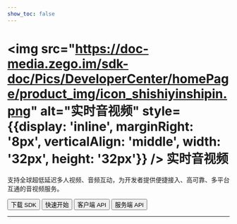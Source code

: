 ```yaml
---
show_toc: false
---
```


# <img src="https://doc-media.zego.im/sdk-doc/Pics/DeveloperCenter/homePage/product_img/icon_shishiyinshipin.png" alt="实时音视频" style={{display: 'inline', marginRight: '8px', verticalAlign: 'middle', width: '32px', height: '32px'}} /> 实时音视频

支持全球超低延迟多人视频、音频互动，为开发者提供便捷接入、高可靠、多平台互通的音视频服务。

<Button primary-color="NavyBlue" target="_blank" href="./../client-sdk/download-sdk.mdx">下载 SDK</Button>
<Button primary-color="NavyBlue" target="_blank" href="./../quick-start/implementing-video-call.mdx">快速开始</Button>
<Button primary-color="NavyBlue" target="_blank" href="/real-time-voice-video-api/overview">客户端 API</Button>
<Button primary-color="NavyBlue" target="_blank" href="/real-time-video-server/api-reference/overview">服务端 API</Button>

---

<Steps titleSite="h3">
  <Step title="产品介绍" icon="https://doc-media.zego.im/sdk-doc/Pics/Express/overview_catalog/icon_documentation_jianjie.png">
    <FeatureList
      features={        [
                {
                        "title": "概述",
                        "link": "/real-time-video-ios-oc/introduction/overview"
                },
                {
                        "title": "产品功能",
                        "link": "/real-time-video-ios-oc/introduction/product-feature-list"
                },
                {
                        "title": "实时音视频价格说明",
                        "link": "/real-time-video-ios-oc/introduction/pricing/rtc"
                },
                {
                        "title": "服务端混流价格说明",
                        "link": "/real-time-video-ios-oc/introduction/pricing/server-side-stream-mixing"
                },
                {
                        "title": "CDN 直播价格说明",
                        "link": "/real-time-video-ios-oc/introduction/pricing/cdn-live-streaming"
                },
                {
                        "title": "性能数据",
                        "link": "/real-time-video-ios-oc/introduction/performance-report"
                },
                {
                        "title": "实时音视频 SDK 与实时语音 SDK 差异",
                        "link": "/real-time-video-ios-oc/introduction/difference-between-audio-and-video-sdk"
                }
        ]}
    />
  </Step>
  <Step title="快速开始" icon="https://doc-media.zego.im/sdk-doc/Pics/Express/overview_catalog/icon_documentation_kuaisukaishi.png">
    <FeatureList
      features={        [
                {
                        "title": "跑通示例源码",
                        "link": "/real-time-video-ios-oc/quick-start/run-example-code"
                },
                {
                        "title": "集成 SDK",
                        "link": "/real-time-video-ios-oc/quick-start/integrating-sdk"
                },
                {
                        "title": "实现视频通话",
                        "link": "/real-time-video-ios-oc/quick-start/implementing-video-call"
                },
                {
                        "title": "场景化音视频配置",
                        "link": "/real-time-video-ios-oc/quick-start/scenario-based-audio-video-configuration"
                }
        ]}
    />
  </Step>
  <Step title="通信能力" icon="https://doc-media.zego.im/sdk-doc/Pics/Express/overview_catalog/icon_documentation_tongxun.png">
    <FeatureList
      type="基础"
      features={        [
                {
                        "title": "使用 Token 鉴权",
                        "link": "/real-time-video-ios-oc/communication/using-token-authentication"
                },
                {
                        "title": "通话前检测",
                        "link": "/real-time-video-ios-oc/communication/pre-call-detection"
                },
                {
                        "title": "通话质量监测",
                        "link": "/real-time-video-ios-oc/communication/monitor-stream-quality"
                },
                {
                        "title": "网络测速",
                        "link": "/real-time-video-ios-oc/communication/testing-network"
                }
        ]}
    />
    <br/>
    <FeatureList
      type="进阶"
      features={        [
                {
                        "title": "多源采集",
                        "link": "/real-time-video-ios-oc/communication/multi-source-capture"
                },
                {
                        "title": "同时推多路流",
                        "link": "/real-time-video-ios-oc/communication/publish-multi-streams"
                },
                {
                        "title": "媒体补充增强信息（SEI）",
                        "link": "/real-time-video-ios-oc/communication/sei"
                },
                {
                        "title": "流量控制",
                        "link": "/real-time-video-ios-oc/communication/traffic-control"
                },
                {
                        "title": "云代理",
                        "link": "/real-time-video-ios-oc/communication/cloud-proxy"
                },
                {
                        "title": "地理围栏",
                        "link": "/real-time-video-ios-oc/communication/geofencing"
                },
                {
                        "title": "音视频流加密",
                        "link": "/real-time-video-ios-oc/communication/encrypt-streams"
                },
                {
                        "title": "游戏语音",
                        "link": "/real-time-video-ios-oc/communication/range-audio"
                },
                {
                        "title": "万人范围音视频",
                        "link": "/real-time-video-ios-oc/communication/mass-scale-range-audio-video"
                },
                {
                        "title": "多人状态实时同步",
                        "link": "/real-time-video-ios-oc/communication/sync-users-status"
                }
        ]}
    />
  </Step>
  <Step title="房间能力" icon="https://doc-media.zego.im/sdk-doc/Pics/Express/overview_catalog/icon_documentation_fangjian.png">
    <FeatureList
      type="基础"
      features={        [
                {
                        "title": "房间连接状态说明",
                        "link": "/real-time-video-ios-oc/room/room-connection-status"
                },
                {
                        "title": "实时消息与信令",
                        "link": "/real-time-video-ios-oc/room/messaging-and-signaling"
                }
        ]}
    />
    <br/>
    <FeatureList
      type="进阶"
      features={        [
                {
                        "title": "登录多房间",
                        "link": "/real-time-video-ios-oc/room/multi-room-login"
                }
        ]}
    />
  </Step>
  <Step title="音频能力" icon="https://doc-media.zego.im/sdk-doc/Pics/Express/overview_catalog/icon_documentation_yinpin.png">
    <FeatureList
      type="基础"
      features={        [
                {
                        "title": "音量变化与音频频谱",
                        "link": "/real-time-video-ios-oc/audio/sound-level-spectrum"
                },
                {
                        "title": "耳返与声道设置",
                        "link": "/real-time-video-ios-oc/audio/headphone-monitor"
                },
                {
                        "title": "音频 3A 处理",
                        "link": "/real-time-video-ios-oc/audio/audio-3a-processing"
                },
                {
                        "title": "变声/混响/立体声",
                        "link": "/real-time-video-ios-oc/audio/audio-effects"
                }
        ]}
    />
    <br/>
    <FeatureList
      type="进阶"
      features={        [
                {
                        "title": "场景化 AI 降噪",
                        "link": "/real-time-video-ios-oc/audio/scenario-based-ai-noise-reduction"
                },
                {
                        "title": "自定义音频采集与渲染",
                        "link": "/real-time-video-ios-oc/audio/custom-audio-capture-and-rendering"
                },
                {
                        "title": "自定义音频处理",
                        "link": "/real-time-video-ios-oc/audio/custom-audio-processing"
                },
                {
                        "title": "原始音频数据获取",
                        "link": "/real-time-video-ios-oc/audio/get-audio-raw-data"
                },
                {
                        "title": "AI 变声",
                        "link": "/real-time-video-ios-oc/audio/ai-voice-changer"
                }
        ]}
    />
  </Step>
  <Step title="视频能力" icon="https://doc-media.zego.im/sdk-doc/Pics/Express/overview_catalog/icon_documentation_shipin.png">
    <FeatureList
      type="基础"
      features={        [
                {
                        "title": "常用视频配置",
                        "link": "/real-time-video-ios-oc/video/common-video-configuration"
                },
                {
                        "title": "视频采集旋转",
                        "link": "/real-time-video-ios-oc/video/video-capture-rotation"
                },
                {
                        "title": "屏幕共享",
                        "link": "/real-time-video-ios-oc/video/screen-sharing"
                },
                {
                        "title": "水印和截图",
                        "link": "/real-time-video-ios-oc/video/watermark-and-screenshot"
                }
        ]}
    />
    <br/>
    <FeatureList
      type="进阶"
      features={        [
                {
                        "title": "设置视频编码方式",
                        "link": "/real-time-video-ios-oc/video/set-video-encoding"
                },
                {
                        "title": "自定义视频采集",
                        "link": "/real-time-video-ios-oc/video/custom-video-capture"
                },
                {
                        "title": "自定义视频渲染",
                        "link": "/real-time-video-ios-oc/video/custom-video-rendering"
                },
                {
                        "title": "自定义视频前处理",
                        "link": "/real-time-video-ios-oc/video/custom-video-preprocessing"
                },
                {
                        "title": "超分辨率",
                        "link": "/real-time-video-ios-oc/video/super-resolution"
                },
                {
                        "title": "主体分割",
                        "link": "/real-time-video-ios-oc/video/object-segmentation"
                },
                {
                        "title": "H.265",
                        "link": "/real-time-video-ios-oc/video/h265"
                },
                {
                        "title": "视频大小流和分层编码",
                        "link": "/real-time-video-ios-oc/video/small-large-video-stream-and-layered-encoding"
                },
                {
                        "title": "推流视频增强",
                        "link": "/real-time-video-ios-oc/video/publish-video-enhancement"
                }
        ]}
    />
  </Step>
  <Step title="直播能力" icon="https://doc-media.zego.im/sdk-doc/Pics/Express/overview_catalog/icon_documentation_zhibo.png">
    <FeatureList
      type="基础"
      features={        [
                {
                        "title": "混流",
                        "link": "/real-time-video-ios-oc/live-streaming/stream-mixing"
                },
                {
                        "title": "使用 CDN 直播",
                        "link": "/real-time-video-ios-oc/live-streaming/using-cdn-for-live-streaming"
                },
                {
                        "title": "CDN 推流鉴权",
                        "link": "/real-time-video-ios-oc/live-streaming/cdn-stream-publishing-authentication"
                },
                {
                        "title": "通过 URL 拉流",
                        "link": "/real-time-video-ios-oc/live-streaming/playing-stream-by-url"
                }
        ]}
    />
    <br/>
    <FeatureList
      type="进阶"
      features={        [
                {
                        "title": "单流转码",
                        "link": "/real-time-video-ios-oc/live-streaming/single-stream-transcoding"
                }
        ]}
    />
    <br/>
    <FeatureList
      type="特色"
      features={        [
                {
                        "title": "超低延迟直播",
                        "link": "/real-time-video-ios-oc/live-streaming/low-latency-live-streaming",
                        "tag": "特色",
                        "tag_color": "red"
                }
        ]}
    />
  </Step>
  <Step title="其他能力" icon="https://doc-media.zego.im/sdk-doc/Pics/Express/overview_catalog/icon_documentation_xiaoxi_2.png">
    <FeatureList
      type="基础"
      features={        [
                {
                        "title": "媒体播放器",
                        "link": "/real-time-video-ios-oc/other/media-player"
                },
                {
                        "title": "音效文件播放器",
                        "link": "/real-time-video-ios-oc/other/audio-effect-player"
                },
                {
                        "title": "音视频录制",
                        "link": "/real-time-video-ios-oc/other/local-media-recording"
                }
        ]}
    />
    <br/>
    <FeatureList
      type="进阶"
      features={        [
                {
                        "title": "将白板推送到第三方平台",
                        "link": "/real-time-video-ios-oc/other/push-the-whiteboard"
                },
                {
                        "title": "播放透明礼物特效",
                        "link": "/real-time-video-ios-oc/other/play-transparent-gift-effects"
                }
        ]}
    />
  </Step>
  <Step title="最佳实践" icon="https://doc-media.zego.im/sdk-doc/Pics/Express/overview_catalog/icon_documentation_zuijiashijian.png">
    <FeatureList
      features={        [
                {
                        "title": "体验 App",
                        "link": "/real-time-video-ios-oc/best-practice/object-segmentation/demo-app"
                },
                {
                        "title": "实现流程",
                        "link": "/real-time-video-ios-oc/best-practice/object-segmentation/implementation"
                },
                {
                        "title": "多人视频通话",
                        "link": "/real-time-video-ios-oc/best-practice/multiplayer-video-call"
                },
                {
                        "title": "和 AI 美颜的搭配使用",
                        "link": "/real-time-video-ios-oc/best-practice/integration-with-zego-effects-sdk"
                },
                {
                        "title": "调试与配置",
                        "link": "/real-time-video-ios-oc/best-practice/debug-and-config"
                },
                {
                        "title": "限制说明",
                        "link": "/real-time-video-ios-oc/best-practice/restrictions"
                },
                {
                        "title": "从 CDN 拉流切换到连麦场景",
                        "link": "/real-time-video-ios-oc/best-practice/switch-cdn-to-rtc"
                },
                {
                        "title": "秀场直播秒开方案",
                        "link": "/real-time-video-ios-oc/best-practice/instant-startup-solution"
                }
        ]}
    />
  </Step>
  <Step title="参考文档" icon="https://doc-media.zego.im/sdk-doc/Pics/Express/overview_catalog/icon_documentation_cankaowendang.png">
    <FeatureList
      features={      [
            {
                  "title": "客户端 API",
                  "link": "/real-time-voice-video-api/overview"
            },
            {
                  "title": "服务端 API",
                  "link": "/real-time-video-server/api-reference/overview"
            },
            {
                  "title": "常见错误码",
                  "link": "/real-time-video-ios-oc/client-sdk/error-code"
            },
            {
                  "title": "常见问题",
                  "link": "/faq/overview"
            }
      ]}
    />
  </Step>
</Steps>